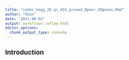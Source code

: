 ```yaml
---
title: "cedar_kegg_26_qc_d1k_pruned_Npeer_20genes.Rmd"
author: "XSun"
date: "2021-08-02"
output: workflowr::wflow_html
editor_options:
  chunk_output_type: console
---
```


## Introduction

```r

```

